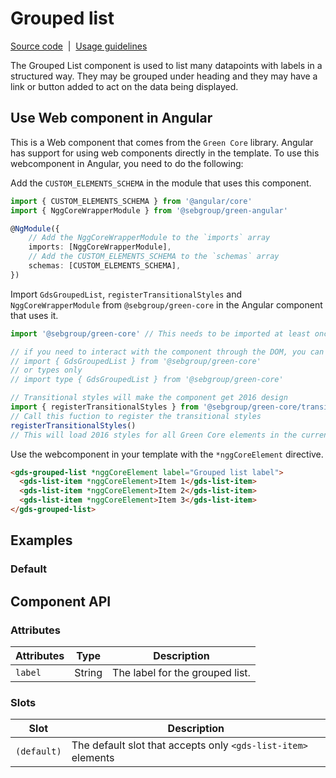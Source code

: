 
# Grouped list

[Source code](https://github.com/sebgroup/green/tree/main/libs/core/src/components/grouped-list)
&nbsp;|&nbsp;
[Usage guidelines](https://designlibrary.sebgroup.com/components/component-list)

The Grouped List component is used to list many datapoints with labels in a structured way. They may be grouped under heading and they may have a link or button added to act on the data being displayed.

## Use Web component in Angular

This is a Web component that comes from the `Green Core` library. Angular has support for using web components directly in the template. To use this webcomponent in Angular, you need to do the following:

Add the `CUSTOM_ELEMENTS_SCHEMA` in the module that uses this component.

```ts
import { CUSTOM_ELEMENTS_SCHEMA } from '@angular/core'
import { NggCoreWrapperModule } from '@sebgroup/green-angular'

@NgModule({
    // Add the NggCoreWrapperModule to the `imports` array
    imports: [NggCoreWrapperModule],
    // Add the CUSTOM_ELEMENTS_SCHEMA to the `schemas` array
    schemas: [CUSTOM_ELEMENTS_SCHEMA],
})
```

Import `GdsGroupedList`, `registerTransitionalStyles` and `NggCoreWrapperModule` from `@sebgroup/green-core` in the Angular component that uses it.

```ts
import '@sebgroup/green-core' // This needs to be imported at least once in your application for the web components to be registered

// if you need to interact with the component through the DOM, you can import the class like this:
// import { GdsGroupedList } from '@sebgroup/green-core'
// or types only 
// import type { GdsGroupedList } from '@sebgroup/green-core'

// Transitional styles will make the component get 2016 design
import { registerTransitionalStyles } from '@sebgroup/green-core/transitional-styles'
// Call this fuction to register the transitional styles
registerTransitionalStyles()
// This will load 2016 styles for all Green Core elements in the current document
```

Use the webcomponent in your template with the `*nggCoreElement` directive.

```html
<gds-grouped-list *nggCoreElement label="Grouped list label">
  <gds-list-item *nggCoreElement>Item 1</gds-list-item>
  <gds-list-item *nggCoreElement>Item 2</gds-list-item>
  <gds-list-item *nggCoreElement>Item 3</gds-list-item>
</gds-grouped-list>
```

## Examples

### Default

<Canvas>
  <Story id="components-grouped-list--default" />
</Canvas>

## Component API

### Attributes

| Attributes | Type   | Description                     |
| ---------- | ------ | ------------------------------- |
| `label`    | String | The label for the grouped list. |

### Slots

| Slot        | Description                                                   |
| ----------- | ------------------------------------------------------------- |
| `(default)` | The default slot that accepts only `<gds-list-item>` elements |
